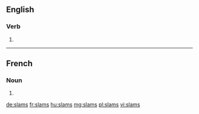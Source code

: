 ==English==

===Verb===
{{head|en}}

# {{en-third-person singular of|slam}}

----

==French==

===Noun===
{{head|fr|plural}}

# {{plural of|slam|lang=fr|nocat=1}}

[[de:slams]]
[[fr:slams]]
[[hu:slams]]
[[mg:slams]]
[[pl:slams]]
[[vi:slams]]